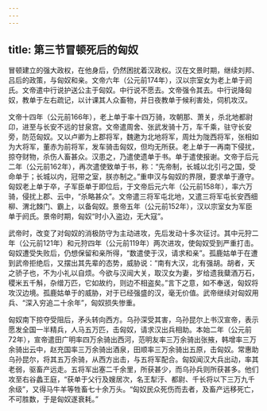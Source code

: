 ```yaml
---
---
---
```

title: 第三节冒顿死后的匈奴
---



冒顿建立的强大政权，在他身后，仍然困扰着汉政权。汉在文景时期，继续刘邦、吕后的政策，与匈奴和亲。文帝六年（公元前174年），汉以宗室女为老上单于阏氏。文帝遣中行说护送公主于匈奴。中行说不愿去。文帝强令其去。中行说降匈奴，教单于左右疏记，以计课其人众畜物，并日夜教单于候利害处，伺机攻汉。

文帝十四年（公元前166年），老上单于率十四万骑，攻朝那、萧关，杀北地都尉卬，进至与长安不远的甘泉宫。文帝遣周舍、张武发骑十万，车千乘，驻守长安旁，防范匈奴。又以卢卿为上郡将军，魏遬为北地将军，周灶为陇西将军，张相如为大将军，董赤为前将军，发车骑击匈奴，但均无所获。老上单于一再南下侵扰，掠夺财物，杀伤人畜甚众。汉患之，乃遣使遗单于书。单于遣使报谢。文帝于后元二年（公元前162年），再次遣使致单于书，称：“先帝制，长城以北引弓之国，受命单于；长城以内，冠带之室，朕亦制之。”重申汉与匈奴的界限，要求单于遵守。匈奴老上单于卒，子军臣单于即位后，于文帝后元六年（公元前158年），率六万骑，侵扰上郡、云中，“杀略甚众”。文帝遣三将军屯北地，又遣三将军屯长安西细柳、渭北棘门、霸上，以备匈奴。景帝五年（公元前152年），汉以宗室女为军臣单于阏氏。景帝时期，匈奴“时小入盗边，无大寇”。

武帝时，改变了对匈奴的消极防守为主动进攻，先后发动十多次征讨。其中元狩二年（公元前121年）和元狩四年（公元前119年）两次进攻，使匈奴受到严重打击。匈奴遭受失败后，仍想保留和亲所得，“数遣使于汉，请求和亲”。孤鹿姑单于在遭到武帝拒绝后，又摆出其先辈的态势，威胁说：“南有大汉，北有强胡。胡者，天之骄子也，不为小礼以自烦。今欲与汉闿大关，取汉女为妻，岁给遗我糵酒万石，稷米五千斛，杂缯万匹，它如故约，则边不相盗矣。”言下之意，如不奉送，匈奴将攻汉边境。孤鹿姑单于的威胁，对于已经强盛的汉，毫无价值。武帝继续对匈奴用兵、“深入穷追二十余年”，匈奴损失惨重。

匈奴南下掠夺受阻后，矛头转向西方。乌孙深受其害，乌孙昆尔上书汉宣帝，表示愿发全国一半精兵，人马五万匹，击匈奴，请求汉出兵相助。本始二年（公元前72年），宣帝遣田广明率四万余骑出西河，范明友率三万余骑出张掖，韩增率三万余骑出云中，赵充国率三万余骑出酒泉，田顺率三万余骑出五原，击匈奴。常惠助乌孙昆尔，将其五万余骑，从西方出击，与五将军配合。匈奴闻汉大兵出动，率其老弱，驱畜产远走。五将军出塞二千余里，所获甚少，而乌孙兵则所获甚多。他们攻至右谷蠡王庭，“获单于父行及嫂居次，名王犁汙、都尉、千长将以下三万九千余级”，又得马牛羊等牲畜七十余万头。“匈奴民众死伤而去者，及畜产远移死亡，不可胜数，于是匈奴遂衰耗。”